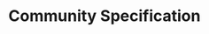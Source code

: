 ---
title: Community Specification
description: ShellHub Community Edition API
hide_title: true
hide_table_of_contents: true
sidebar_position: 0
---